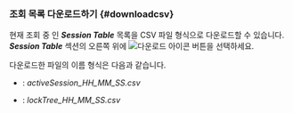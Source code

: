 ### 조회 목록 다운로드하기 {#downloadcsv}

현재 조회 중 인 ***Session Table*** 목록을 CSV 파일 형식으로 다운로드할 수 있습니다. ***Session Table*** 섹션의 오른쪽 위에 ![다운로드 아이콘](/img/ico-download.svg) 버튼을 선택하세요.

다운로드한 파일의 이름 형식은 다음과 같습니다.

* <Cmdname sid="active_sessions" className="uitext" />: <em>activeSession_HH_MM_SS.csv</em>

* <Cmdname sid="lock_tree" className="uitext" />: <em>lockTree_HH_MM_SS.csv</em>